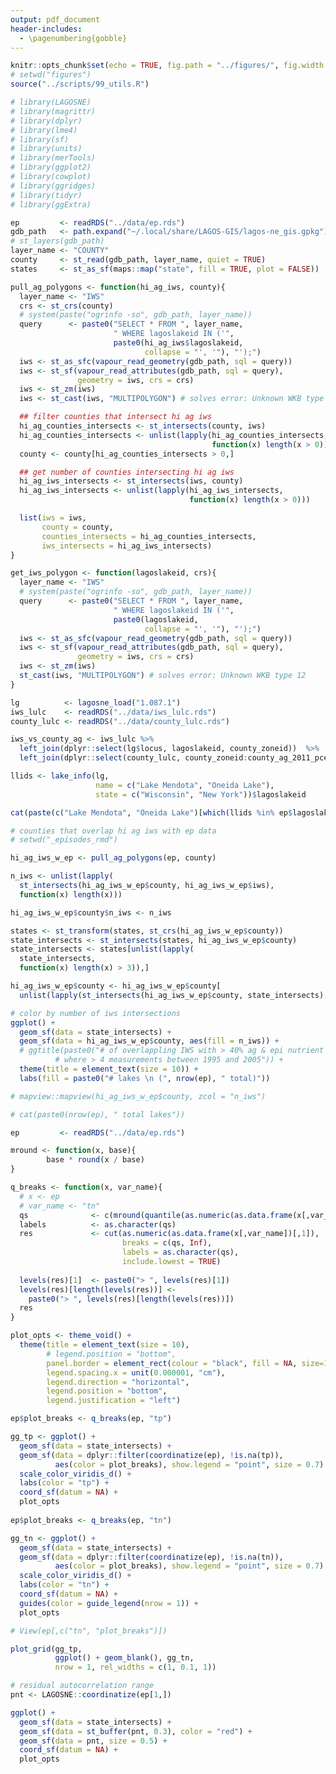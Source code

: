 ```yaml
---
output: pdf_document
header-includes: 
  - \pagenumbering{gobble}
---
```


```r
knitr::opts_chunk$set(echo = TRUE, fig.path = "../figures/", fig.width = 5, fig.height = 5)
# setwd("figures")
source("../scripts/99_utils.R")
```

```r
# library(LAGOSNE)
# library(magrittr)
# library(dplyr)
# library(lme4)
# library(sf)
# library(units)
# library(merTools)
# library(ggplot2)
# library(cowplot)
# library(ggridges)
# library(tidyr)
# library(ggExtra)

ep         <- readRDS("../data/ep.rds")
gdb_path   <- path.expand("~/.local/share/LAGOS-GIS/lagos-ne_gis.gpkg")
# st_layers(gdb_path)
layer_name <- "COUNTY"
county     <- st_read(gdb_path, layer_name, quiet = TRUE)
states     <- st_as_sf(maps::map("state", fill = TRUE, plot = FALSE))

pull_ag_polygons <- function(hi_ag_iws, county){
  layer_name <- "IWS"
  crs <- st_crs(county)
  # system(paste("ogrinfo -so", gdb_path, layer_name))
  query      <- paste0("SELECT * FROM ", layer_name,
                       " WHERE lagoslakeid IN ('",
                       paste0(hi_ag_iws$lagoslakeid,
                              collapse = "', '"), "');")
  iws <- st_as_sfc(vapour_read_geometry(gdb_path, sql = query))
  iws <- st_sf(vapour_read_attributes(gdb_path, sql = query),
               geometry = iws, crs = crs)
  iws <- st_zm(iws)
  iws <- st_cast(iws, "MULTIPOLYGON") # solves error: Unknown WKB type 12

  ## filter counties that intersect hi ag iws
  hi_ag_counties_intersects <- st_intersects(county, iws)
  hi_ag_counties_intersects <- unlist(lapply(hi_ag_counties_intersects,
                                             function(x) length(x > 0)))
  county <- county[hi_ag_counties_intersects > 0,]

  ## get number of counties intersecting hi ag iws
  hi_ag_iws_intersects <- st_intersects(iws, county)
  hi_ag_iws_intersects <- unlist(lapply(hi_ag_iws_intersects,
                                        function(x) length(x > 0)))

  list(iws = iws,
       county = county,
       counties_intersects = hi_ag_counties_intersects,
       iws_intersects = hi_ag_iws_intersects)
}

get_iws_polygon <- function(lagoslakeid, crs){
  layer_name <- "IWS"
  # system(paste("ogrinfo -so", gdb_path, layer_name))
  query      <- paste0("SELECT * FROM ", layer_name,
                       " WHERE lagoslakeid IN ('",
                       paste0(lagoslakeid,
                              collapse = "', '"), "');")
  iws <- st_as_sfc(vapour_read_geometry(gdb_path, sql = query))
  iws <- st_sf(vapour_read_attributes(gdb_path, sql = query),
               geometry = iws, crs = crs)
  iws <- st_zm(iws)
  st_cast(iws, "MULTIPOLYGON") # solves error: Unknown WKB type 12
}

lg          <- lagosne_load("1.087.1")
iws_lulc    <- readRDS("../data/iws_lulc.rds")
county_lulc <- readRDS("../data/county_lulc.rds")

iws_vs_county_ag <- iws_lulc %>%
  left_join(dplyr::select(lg$locus, lagoslakeid, county_zoneid))  %>%
  left_join(dplyr::select(county_lulc, county_zoneid:county_ag_2011_pcent))

```

```r
llids <- lake_info(lg, 
                   name = c("Lake Mendota", "Oneida Lake"), 
                   state = c("Wisconsin", "New York"))$lagoslakeid

cat(paste(c("Lake Mendota", "Oneida Lake")[which(llids %in% ep$lagoslakeid)], "is included in the hi ag sites."))
```

<!-- * Find counties that intersect large numbers of hi ag iws with tp + tn data -->

```r
# counties that overlap hi ag iws with ep data
# setwd("_episodes_rmd")

hi_ag_iws_w_ep <- pull_ag_polygons(ep, county)

n_iws <- unlist(lapply(
  st_intersects(hi_ag_iws_w_ep$county, hi_ag_iws_w_ep$iws),
  function(x) length(x)))

hi_ag_iws_w_ep$county$n_iws <- n_iws

states <- st_transform(states, st_crs(hi_ag_iws_w_ep$county))
state_intersects <- st_intersects(states, hi_ag_iws_w_ep$county)
state_intersects <- states[unlist(lapply(
  state_intersects,
  function(x) length(x) > 3)),]

hi_ag_iws_w_ep$county <- hi_ag_iws_w_ep$county[
  unlist(lapply(st_intersects(hi_ag_iws_w_ep$county, state_intersects), function(x) length(x) > 0)),]

# color by number of iws intersections
ggplot() +
  geom_sf(data = state_intersects) +
  geom_sf(data = hi_ag_iws_w_ep$county, aes(fill = n_iws)) +
  # ggtitle(paste0("# of overlappling IWS with > 40% ag & epi nutrient data \n
          # where > 4 measurements between 1995 and 2005")) +
  theme(title = element_text(size = 10)) +
  labs(fill = paste0("# lakes \n (", nrow(ep), " total)"))

# mapview::mapview(hi_ag_iws_w_ep$county, zcol = "n_iws")

# cat(paste0(nrow(ep), " total lakes"))
```

```r
ep         <- readRDS("../data/ep.rds")

mround <- function(x, base){
        base * round(x / base)
} 

q_breaks <- function(x, var_name){
  # x <- ep
  # var_name <- "tn"
  qs              <- c(mround(quantile(as.numeric(as.data.frame(x[,var_name])[,1]), na.rm = TRUE), 5))
  labels          <- as.character(qs)
  res             <- cut(as.numeric(as.data.frame(x[,var_name])[,1]), 
                         breaks = c(qs, Inf), 
                         labels = as.character(qs), 
                         include.lowest = TRUE)
  
  levels(res)[1]  <- paste0("> ", levels(res)[1])
  levels(res)[length(levels(res))] <- 
    paste0("> ", levels(res)[length(levels(res))])
  res
}

plot_opts <- theme_void() + 
  theme(title = element_text(size = 10), 
        # legend.position = "bottom", 
        panel.border = element_rect(colour = "black", fill = NA, size=1), 
        legend.spacing.x = unit(0.000001, "cm"), 
        legend.direction = "horizontal", 
        legend.position = "bottom", 
        legend.justification = "left")

ep$plot_breaks <- q_breaks(ep, "tp")

gg_tp <- ggplot() +
  geom_sf(data = state_intersects) +
  geom_sf(data = dplyr::filter(coordinatize(ep), !is.na(tp)), 
          aes(color = plot_breaks), show.legend = "point", size = 0.7) +
  scale_color_viridis_d() +
  labs(color = "tp") +
  coord_sf(datum = NA) +
  plot_opts
  
ep$plot_breaks <- q_breaks(ep, "tn")

gg_tn <- ggplot() +
  geom_sf(data = state_intersects) +
  geom_sf(data = dplyr::filter(coordinatize(ep), !is.na(tn)), 
          aes(color = plot_breaks), show.legend = "point", size = 0.7) +
  scale_color_viridis_d() +
  labs(color = "tn") +
  coord_sf(datum = NA) +
  guides(color = guide_legend(nrow = 1)) +
  plot_opts

# View(ep[,c("tn", "plot_breaks")])

plot_grid(gg_tp, 
          ggplot() + geom_blank(), gg_tn,
          nrow = 1, rel_widths = c(1, 0.1, 1))
```

```r
# residual autocorrelation range
pnt <- LAGOSNE::coordinatize(ep[1,])

ggplot() + 
  geom_sf(data = state_intersects) +
  geom_sf(data = st_buffer(pnt, 0.3), color = "red") +
  geom_sf(data = pnt, size = 0.5) +
  coord_sf(datum = NA) +
  plot_opts
```